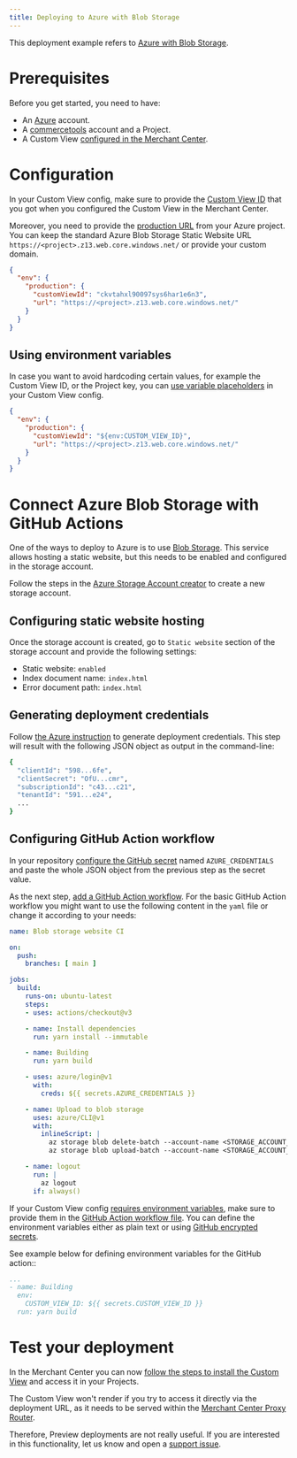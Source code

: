```yaml
---
title: Deploying to Azure with Blob Storage
---
```


This deployment example refers to [Azure with Blob Storage](https://azure.microsoft.com/en-us/services/storage/blobs/).

# Prerequisites

Before you get started, you need to have:

- An [Azure](https://azure.microsoft.com/en-us/free/) account.
- A [commercetools](https://docs.commercetools.com/getting-started) account and a Project.
- A Custom View [configured in the Merchant Center](https://docs.commercetools.com/merchant-center/managing-custom-applications).

# Configuration

In your Custom View config, make sure to provide the [Custom View ID](/api-reference/custom-view-config#envproductioncustomviewid) that you got when you configured the Custom View in the Merchant Center.

Moreover, you need to provide the [production URL](/api-reference/custom-view-config#envproductionurl) from your Azure project. You can keep the standard Azure Blob Storage Static Website URL `https://<project>.z13.web.core.windows.net/` or provide your custom domain.

```json title="custom-view-config.json"
{
  "env": {
    "production": {
      "customViewId": "ckvtahxl90097sys6har1e6n3",
      "url": "https://<project>.z13.web.core.windows.net/"
    }
  }
}
```

## Using environment variables

In case you want to avoid hardcoding certain values, for example the Custom View ID, or the Project key, you can [use variable placeholders](/api-reference/custom-view-config#using-variable-placeholders) in your Custom View config.

```json title="custom-view-config.json" highlightLines="4"
{
  "env": {
    "production": {
      "customViewId": "${env:CUSTOM_VIEW_ID}",
      "url": "https://<project>.z13.web.core.windows.net/"
    }
  }
}
```

# Connect Azure Blob Storage with GitHub Actions

One of the ways to deploy to Azure is to use [Blob Storage](https://azure.microsoft.com/en-us/services/storage/blobs/). This service allows hosting a static website, but this needs to be enabled and configured in the storage account.

Follow the steps in the [Azure Storage Account creator](https://portal.azure.com/#create/Microsoft.StorageAccount) to create a new storage account.

## Configuring static website hosting

Once the storage account is created, go to `Static website` section of the storage account and provide the following settings:
* Static website: `enabled`
* Index document name: `index.html`
* Error document path: `index.html`

## Generating deployment credentials

Follow [the Azure instruction](https://docs.microsoft.com/en-us/azure/storage/blobs/storage-blobs-static-site-github-actions?tabs=userlevel#generate-deployment-credentials) to generate deployment credentials.
This step will result with the following JSON object as output in the command-line:

```bash
{
  "clientId": "598...6fe",
  "clientSecret": "OfU...cmr",
  "subscriptionId": "c43...c21",
  "tenantId": "591...e24",
  ...
}
```

## Configuring GitHub Action workflow

In your repository [configure the GitHub secret](https://docs.microsoft.com/en-us/azure/storage/blobs/storage-blobs-static-site-github-actions?tabs=userlevel#configure-the-github-secret) named `AZURE_CREDENTIALS` and paste the whole JSON object from the previous step as the secret value.

As the next step, [add a GitHub Action workflow](https://docs.microsoft.com/en-us/azure/storage/blobs/storage-blobs-static-site-github-actions?tabs=userlevel#add-your-workflow). For the basic GitHub Action workflow you might want to use the following content in the `yaml` file or change it according to your needs:

```yaml
name: Blob storage website CI

on:
  push:
    branches: [ main ]

jobs:
  build:
    runs-on: ubuntu-latest
    steps:
    - uses: actions/checkout@v3

    - name: Install dependencies
      run: yarn install --immutable

    - name: Building
      run: yarn build

    - uses: azure/login@v1
      with:
        creds: ${{ secrets.AZURE_CREDENTIALS }}

    - name: Upload to blob storage
      uses: azure/CLI@v1
      with:
        inlineScript: |
          az storage blob delete-batch --account-name <STORAGE_ACCOUNT_NAME> --auth-mode key -s '$web' # update with your <STORAGE_ACCOUNT_NAME>
          az storage blob upload-batch --account-name <STORAGE_ACCOUNT_NAME> --auth-mode key -d '$web' -s public/ # update with your <STORAGE_ACCOUNT_NAME>

    - name: logout
      run: |
        az logout
      if: always()
```

<Info>

If your Custom View config [requires environment variables](#using-environment-variables), make sure to provide them in the [GitHub Action workflow file](https://docs.microsoft.com/en-us/azure/static-web-apps/build-configuration?tabs=github-actions#environment-variables). You can define the environment variables either as plain text or using [GitHub encrypted secrets](https://docs.github.com/en/actions/security-guides/encrypted-secrets).

See example below for defining environment variables for the GitHub action::

```yaml highlightLines="3-4"
...
- name: Building
  env:
    CUSTOM_VIEW_ID: ${{ secrets.CUSTOM_VIEW_ID }}
  run: yarn build
```

</Info>

# Test your deployment

In the Merchant Center you can now [follow the steps to install the Custom View](https://docs.commercetools.com/merchant-center/managing-custom-applications) and access it in your Projects.

<Warning>

The Custom View won't render if you try to access it directly via the deployment URL, as it needs to be served within the [Merchant Center Proxy Router](/concepts/merchant-center-proxy-router).

Therefore, Preview deployments are not really useful. If you are interested in this functionality, let us know and open a [support issue](https://github.com/commercetools/merchant-center-application-kit/issues/new/choose).

</Warning>
